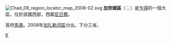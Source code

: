 [[File:Chad_09_region_locator_map_2008-02.svg|right]]
'''加奈姆區'''（{{lang-ar|منطقة كانم}}；{{lang-fr|Région du Kanem}}）是[[乍得|乍得]]的一個大區，位於該國西部，西鄰[[尼日爾|尼日爾]]。

首府[[馬奧|馬奧]]。2008年[[加扎勒河區|加扎勒河區]]分出。下分三省。

{{查德行政區劃}}

[[Category:乍得行政區劃|K]]